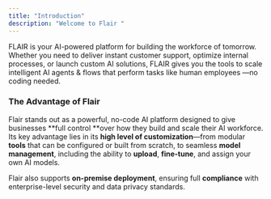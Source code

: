 ```yaml
---
title: "Introduction"
description: "Welcome to Flair "
---
```


FLAIR is your AI-powered platform for building the workforce of tomorrow. Whether you need to deliver instant customer support, optimize internal processes, or launch custom AI solutions, FLAIR gives you the tools to scale intelligent AI agents & flows that perform tasks like human employees —no coding needed.

### The Advantage of Flair

Flair stands out as a powerful, no-code AI platform designed to give businesses **full control **over how they build and scale their AI workforce. Its key advantage lies in its **high level of customization**—from modular **tools** that can be configured or built from scratch, to seamless **model management**, including the ability to **upload**, **fine-tune**, and assign your own AI models. 

Flair also supports **on-premise deployment**, ensuring full **compliance** with enterprise-level security and data privacy standards. 